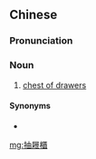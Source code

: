{{also|抽屉柜}}
==Chinese==
{{zh-forms|s=抽屉柜|type=21}}

===Pronunciation===
{{zh-pron
|m=chōutìguì
|cat=n
}}

===Noun===
{{zh-noun}}

# [[chest of drawers]] {{gloss|furniture for the storage of clothes}}

====Synonyms====
* {{zh-l|五斗櫃}}

{{zh-cat|Furniture}}

[[mg:抽屜櫃]]